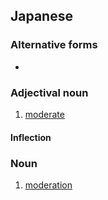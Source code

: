 ==Japanese==
{{ja-kanjitab|ほど|ほど|yomi=k}}

===Alternative forms===
* {{ja-r|程々|ほどほど}}

===Adjectival noun===
{{ja-adj|infl=na|ほどほど}}

# [[moderate]]

====Inflection====
{{ja-na|ほどほど}}

===Noun===
{{ja-noun|ほどほど}}

# [[moderation]]